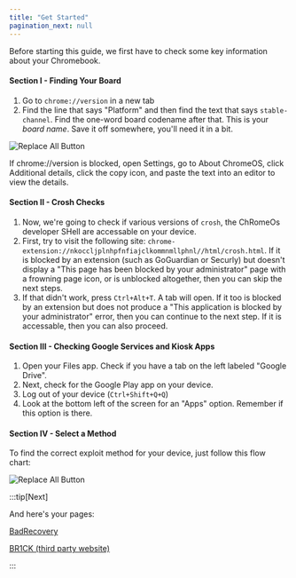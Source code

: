 ```yaml
---
title: "Get Started"
pagination_next: null
---
```


Before starting this guide, we first have to check some key information about your Chromebook.

#### Section I - Finding Your Board

1. Go to `chrome://version` in a new tab
1. Find the line that says "Platform" and then find the text that says `stable-channel`. Find the one-word board codename after that. This is your *board name*. Save it off somewhere, you'll need it in a bit.

![Replace All Button](\img\find-board-stable-channel.png)

If chrome://version is blocked, open Settings, go to About ChromeOS, click Additional details, click the copy icon, and paste the text into an editor to view the details.


#### Section II - Crosh Checks

1. Now, we're going to check if various versions of `crosh`, the ChRomeOs developer SHell are accessable on your device.
1. First, try to visit the following site: `chrome-extension://nkoccljplnhpfnfiajclkommnmllphnl//html/crosh.html`. If it is blocked by an extension (such as GoGuardian or Securly) but doesn't display a "This page has been blocked by your administrator" page with a frowning page icon, or is unblocked altogether, then you can skip the next steps.
1. If that didn't work, press `Ctrl+Alt+T`. A tab will open. If it too is blocked by an extension but does not produce a "This application is blocked by your administrator" error, then you can continue to the next step. If it is accessable, then you can also proceed.

#### Section III - Checking Google Services and Kiosk Apps

1. Open your Files app. Check if you have a tab on the left labeled "Google Drive".
1. Next, check for the Google Play app on your device.
1. Log out of your device (`Ctrl+Shift+Q+Q`)
1. Look at the bottom left of the screen for an "Apps" option. Remember if this option is there.

#### Section IV - Select a Method

To find the correct exploit method for your device, just follow this flow chart:

![Replace All Button](\img\Flow.png)

:::tip[Next]

And here's your pages:

[BadRecovery](exploits/badrecovery)

[BR1CK (third party website)](exploits/br1ck)

:::